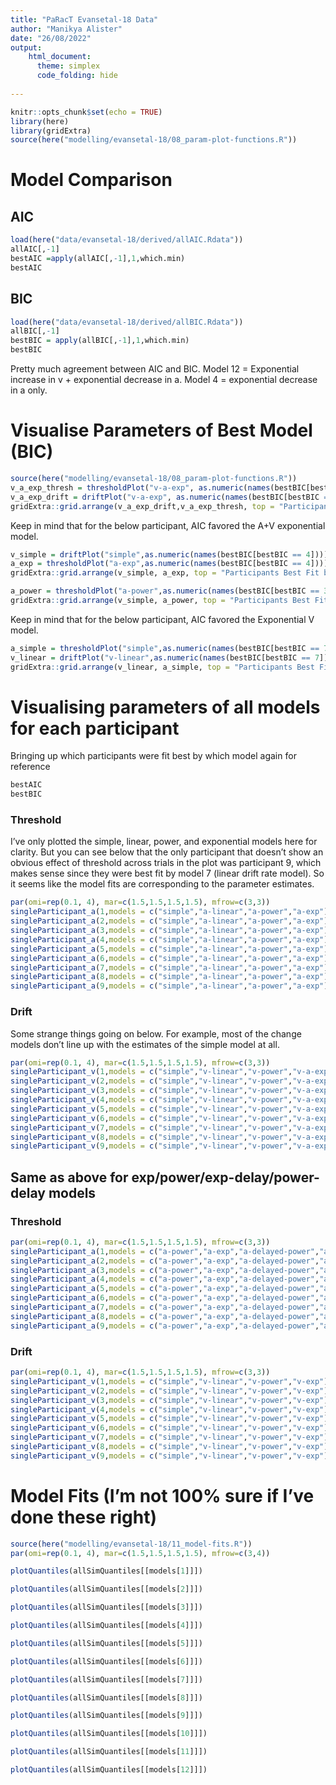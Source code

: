 ```yaml
---
title: "PaRacT Evansetal-18 Data"
author: "Manikya Alister"
date: "26/08/2022"
output:
    html_document:
      theme: simplex
      code_folding: hide
  
---
```


```r
knitr::opts_chunk$set(echo = TRUE)
library(here)
library(gridExtra)
source(here("modelling/evansetal-18/08_param-plot-functions.R"))
```
# Model Comparison

## AIC

```r
load(here("data/evansetal-18/derived/allAIC.Rdata"))
allAIC[,-1]
bestAIC =apply(allAIC[,-1],1,which.min)
bestAIC
```

## BIC

```r
load(here("data/evansetal-18/derived/allBIC.Rdata"))
allBIC[,-1]
bestBIC = apply(allBIC[,-1],1,which.min)
bestBIC
```

Pretty much agreement between AIC and BIC. Model 12 = Exponential increase in v + exponential decrease in a. Model 4 = exponential decrease in a only. 

# Visualise Parameters of Best Model (BIC)

```r
source(here("modelling/evansetal-18/08_param-plot-functions.R"))
v_a_exp_thresh = thresholdPlot("v-a-exp", as.numeric(names(bestBIC[bestBIC == 12])))
v_a_exp_drift = driftPlot("v-a-exp", as.numeric(names(bestBIC[bestBIC == 12])))
gridExtra::grid.arrange(v_a_exp_drift,v_a_exp_thresh, top = "Participants Best Fit by Exponential Threshold + Drift Model")

```

Keep in mind that for the below participant, AIC favored the A+V exponential model. 

```r
v_simple = driftPlot("simple",as.numeric(names(bestBIC[bestBIC == 4])))
a_exp = thresholdPlot("a-exp",as.numeric(names(bestBIC[bestBIC == 4])))
gridExtra::grid.arrange(v_simple, a_exp, top = "Participants Best Fit by Exponential Threshold Model")
```

```r
a_power = thresholdPlot("a-power",as.numeric(names(bestBIC[bestBIC == 3])))
gridExtra::grid.arrange(v_simple, a_power, top = "Participants Best Fit by Power Threshold Model")
```

Keep in mind that for the below participant, AIC favored the Exponential V model. 

```r
a_simple = thresholdPlot("simple",as.numeric(names(bestBIC[bestBIC == 7])))
v_linear = driftPlot("v-linear",as.numeric(names(bestBIC[bestBIC == 7])))
gridExtra::grid.arrange(v_linear, a_simple, top = "Participants Best Fit by Linear Drift Rate Model")
```

# Visualising parameters of all models for each participant

Bringing up which participants were fit best by which model again for reference

```r
bestAIC
bestBIC
```

### Threshold

I've only plotted the simple, linear, power, and exponential models here for clarity. But you can see below that the only participant that doesn't show an obvious effect of threshold across trials in the plot was participant 9, which makes sense since they were best fit by model 7 (linear drift rate model). So it seems like the model fits are corresponding to the parameter estimates. 


```r
par(omi=rep(0.1, 4), mar=c(1.5,1.5,1.5,1.5), mfrow=c(3,3))
singleParticipant_a(1,models = c("simple","a-linear","a-power","a-exp"))
singleParticipant_a(2,models = c("simple","a-linear","a-power","a-exp"))
singleParticipant_a(3,models = c("simple","a-linear","a-power","a-exp"))
singleParticipant_a(4,models = c("simple","a-linear","a-power","a-exp"))
singleParticipant_a(5,models = c("simple","a-linear","a-power","a-exp"))
singleParticipant_a(6,models = c("simple","a-linear","a-power","a-exp"))
singleParticipant_a(7,models = c("simple","a-linear","a-power","a-exp"))
singleParticipant_a(8,models = c("simple","a-linear","a-power","a-exp"))
singleParticipant_a(9,models = c("simple","a-linear","a-power","a-exp"))


```

### Drift

Some strange things going on below. For example, most of the change models don't line up with the estimates of the simple model at all. 

```r
par(omi=rep(0.1, 4), mar=c(1.5,1.5,1.5,1.5), mfrow=c(3,3))
singleParticipant_v(1,models = c("simple","v-linear","v-power","v-a-exp"))
singleParticipant_v(2,models = c("simple","v-linear","v-power","v-a-exp"))
singleParticipant_v(3,models = c("simple","v-linear","v-power","v-a-exp"))
singleParticipant_v(4,models = c("simple","v-linear","v-power","v-a-exp"))
singleParticipant_v(5,models = c("simple","v-linear","v-power","v-a-exp"))
singleParticipant_v(6,models = c("simple","v-linear","v-power","v-a-exp"))
singleParticipant_v(7,models = c("simple","v-linear","v-power","v-a-exp"))
singleParticipant_v(8,models = c("simple","v-linear","v-power","v-a-exp"))
singleParticipant_v(9,models = c("simple","v-linear","v-power","v-a-exp"))
```

## Same as above for exp/power/exp-delay/power-delay models

### Threshold

```r
par(omi=rep(0.1, 4), mar=c(1.5,1.5,1.5,1.5), mfrow=c(3,3))
singleParticipant_a(1,models = c("a-power","a-exp","a-delayed-power","a-delayed-exp"))
singleParticipant_a(2,models = c("a-power","a-exp","a-delayed-power","a-delayed-exp"))
singleParticipant_a(3,models = c("a-power","a-exp","a-delayed-power","a-delayed-exp"))
singleParticipant_a(4,models = c("a-power","a-exp","a-delayed-power","a-delayed-exp"))
singleParticipant_a(5,models = c("a-power","a-exp","a-delayed-power","a-delayed-exp"))
singleParticipant_a(6,models = c("a-power","a-exp","a-delayed-power","a-delayed-exp"))
singleParticipant_a(7,models = c("a-power","a-exp","a-delayed-power","a-delayed-exp"))
singleParticipant_a(8,models = c("a-power","a-exp","a-delayed-power","a-delayed-exp"))
singleParticipant_a(9,models = c("a-power","a-exp","a-delayed-power","a-delayed-exp"))

```

### Drift

```r
par(omi=rep(0.1, 4), mar=c(1.5,1.5,1.5,1.5), mfrow=c(3,3))
singleParticipant_v(1,models = c("simple","v-linear","v-power","v-exp"))
singleParticipant_v(2,models = c("simple","v-linear","v-power","v-exp"))
singleParticipant_v(3,models = c("simple","v-linear","v-power","v-exp"))
singleParticipant_v(4,models = c("simple","v-linear","v-power","v-exp"))
singleParticipant_v(5,models = c("simple","v-linear","v-power","v-exp"))
singleParticipant_v(6,models = c("simple","v-linear","v-power","v-exp"))
singleParticipant_v(7,models = c("simple","v-linear","v-power","v-exp"))
singleParticipant_v(8,models = c("simple","v-linear","v-power","v-exp"))
singleParticipant_v(9,models = c("simple","v-linear","v-power","v-exp"))
```



# Model Fits (I'm not 100% sure if I've done these right)

```r
source(here("modelling/evansetal-18/11_model-fits.R"))
par(omi=rep(0.1, 4), mar=c(1.5,1.5,1.5,1.5), mfrow=c(3,4))

plotQuantiles(allSimQuantiles[[models[1]]])

plotQuantiles(allSimQuantiles[[models[2]]])

plotQuantiles(allSimQuantiles[[models[3]]])

plotQuantiles(allSimQuantiles[[models[4]]])

plotQuantiles(allSimQuantiles[[models[5]]])

plotQuantiles(allSimQuantiles[[models[6]]])

plotQuantiles(allSimQuantiles[[models[7]]])

plotQuantiles(allSimQuantiles[[models[8]]])

plotQuantiles(allSimQuantiles[[models[9]]])

plotQuantiles(allSimQuantiles[[models[10]]])

plotQuantiles(allSimQuantiles[[models[11]]])

plotQuantiles(allSimQuantiles[[models[12]]])



```


